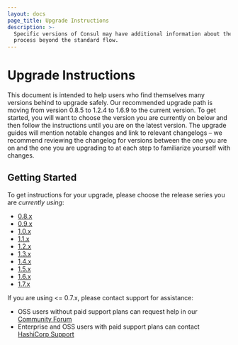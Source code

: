 ```yaml
---
layout: docs
page_title: Upgrade Instructions
description: >-
  Specific versions of Consul may have additional information about the upgrade
  process beyond the standard flow.
---
```


# Upgrade Instructions

This document is intended to help users who find themselves many versions behind to upgrade safely.
Our recommended upgrade path is moving from version 0.8.5 to 1.2.4 to 1.6.9 to the current version. To get
started, you will want to choose the version you are currently on below and then follow the instructions
until you are on the latest version. The upgrade guides will mention notable changes and link to relevant
changelogs – we recommend reviewing the changelog for versions between the one you are on and the
one you are upgrading to at each step to familiarize yourself with changes.

## Getting Started

To get instructions for your upgrade, please choose the release series you are _currently using_:

- [0.8.x](/docs/upgrading/instructions/upgrade-to-1-2-x)
- [0.9.x](/docs/upgrading/instructions/upgrade-to-1-2-x)
- [1.0.x](/docs/upgrading/instructions/upgrade-to-1-2-x)
- [1.1.x](/docs/upgrading/instructions/upgrade-to-1-2-x)
- [1.2.x](/docs/upgrading/instructions/upgrade-to-1-6-x)
- [1.3.x](/docs/upgrading/instructions/upgrade-to-1-6-x)
- [1.4.x](/docs/upgrading/instructions/upgrade-to-1-6-x)
- [1.5.x](/docs/upgrading/instructions/upgrade-to-1-6-x)
- [1.6.x](/docs/upgrading/instructions/upgrade-to-1-8-x)
- [1.7.x](/docs/upgrading/instructions/upgrade-to-1-8-x)

If you are using <= 0.7.x, please contact support for assistance:

- OSS users without paid support plans can request help in our [Community Forum](https://discuss.hashicorp.com/c/consul/29)
- Enterprise and OSS users with paid support plans can contact [HashiCorp Support](https://support.hashicorp.com/)
